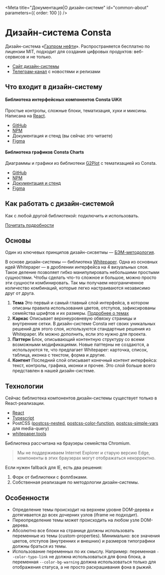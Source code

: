 
<Meta title="Документация|О дизайн-системе" id="common-about" parameters={{ order: 100 }} />

# Дизайн-система Consta

Дизайн-система «[Газпром нефти](https://www.gazprom-neft.ru/)». Распространяется бесплатно по лицензии MIT, подходит для создания цифровых продуктов: веб-сервисов и не только.

- [Сайт дизайн-системы](http://consta.gazprom-neft.ru)
- [Телеграм-канал](https://t.me/consta_ui_releases) с новостями и релизами

## Что входит в дизайн-систему

#### Библиотека интерфейсных компонентов Consta UiKit

Простые контролы, сложные блоки, тематизация, хуки и миксины. Написана на [React](https://reactjs.org/).

- [GitHub](https://github.com/gazprom-neft/consta-uikit)
- [NPM](https://www.npmjs.com/package/@consta/uikit)
- Документация и стенд (вы сейчас это читаете)
- [Figma](https://www.figma.com/community/file/853774806786762374)

#### Библиотека графиков Consta Charts

Диаграммы и графики из библиотеки [G2Plot](https://g2plot.antv.vision/en) с тематизацией из Consta.

- [GitHub](https://github.com/gazprom-neft/consta-charts)
- [NPM](https://www.npmjs.com/package/@consta/charts)
- [Документация и стенд](https://consta-charts.vercel.app/)
- [Figma](https://www.figma.com/community/file/982611119114314434)

## Как работать с дизайн-системой

Как с любой другой библиотекой: подключить и использовать.

[Почитать подробности](?path=/docs/common-workflow--page)

## Основы

Один из ключевых принципов дизайн-сисветмы — [БЭМ-методология](https://ru.bem.info/).

В основе дизайн-системы — библиотека [Whitepaper](https://github.com/whitepapertools). Одна из основных идей Whitepaper — в дроблении интерфейса на 4 визуальных слоя. Такое деление позволяет гибко манипулировать небольшими простыми сущностями. Чтобы сделать что-то сложное и большое, можно просто эти сущности комбинировать. Так мы получаем неограниченное количество комбинаций, которые легко настраиваются независимо друг от друга.

1. **Тема**
   Это первый и самый главный слой интерфейса, в котором описаны правила использования цветов, отступов, зафиксированы семейства шрифтов и их размеры. [Подробнее о темах](?path=/docs/components-theme--playground)
2. **Каркас**
   Описывает верхнеуровневую обвязку страницы и внутренние сетки. В дизайн-системе Consta нет своих уникальных решений для этого слоя, используются стандартные решения из Whitepaper. Их можно дополнить, если это нужно для проекта.
3. **Паттерн**
   Блок, описывающий контентную структуру со всеми возможными модификациями. Новые паттерны не создаются, а используются те, что предлагает Whitepaper: карточка, список, таблица, иконка с текстом, форма и другие.
4. **Контент**
   Последний слой описывает конечный контент интерфейса: текст, контролы, графика, иконки и прочее. Это слой больше всего представлен в нашей дизайн-системе.

## Технологии

Сейчас библиотека компонентов дизайн-системы существует только в React-реализации.

- [React](https://reactjs.org/)
- [Typescript](https://www.typescriptlang.org/)
- PostCSS ([postcss-nested](https://github.com/postcss/postcss-nested), [postcss-color-function](https://github.com/postcss/postcss-color-function), [postcss-simple-vars](https://github.com/postcss/postcss-simple-vars) для media-query)
- [whitepaper.tools](https://github.com/whitepapertools)

Библиотека рассчитана на браузеры семейства Chromium.

> Мы не поддерживаем Internet Explorer и старую версию Edge, компоненты в этих браузерах могут отображаться некорректно.

Если нужен fallback для IE, есть два решения:

1. Форк от библиотеки с фоллбэками.
2. Собственная реализация по методологии дизайн-системы.

## Особенности

- Определение темы происходит на верхнем уровне DOM-дерева и дотягивается до всех дочерних узлов (iframe не подходит).
- Переопределение темы может происходить на любом узле DOM-дерева.
- Абсолютно все блоки на странице должны использовать переменные из темы (custom-properties). Минимально: все значения цветов, отступов (внутренних и внешних) и размеров типографики должны браться из темы.
- Использование переменных по их смыслу. Например: переменная `--color-typo-link` не должна использоваться для фона блока, а переменная `--color-bg-warning` должна использоваться только для отображения статуса, а не просто раскрашивания фона в рыжий.
